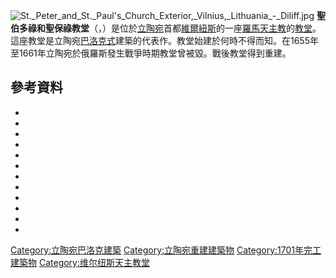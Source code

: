 {{expand|time=2015-01-19T15:04:14+00:00}}
[[File:St._Peter_and_St._Paul's_Church_Exterior,_Vilnius,_Lithuania_-_Diliff.jpg|thumb]]
'''聖伯多祿和聖保祿教堂'''（{{lang-lt|Šv. apaštalų Petro ir Povilo bažnyčia}}，{{lang-pl|Kościół św. Piotra i Pawła na Antokolu}}）是位於[[立陶宛|立陶宛]]首都[[維爾紐斯|維爾紐斯]]的一座[[羅馬天主教|羅馬天主教]]的[[教堂|教堂]]。這座教堂是立陶宛[[巴洛克式|巴洛克式]]建築的代表作。教堂始建於何時不得而知。在1655年至1661年立陶宛於俄羅斯發生戰爭時期教堂曾被毀。戰後教堂得到重建。

==參考資料==
*{{cite book |editor-first1=Jonas, et al. |editor-last1=Bielinis |title=Lietuvos TSR istorijos ir kultūros paminklų sąvadas |publisher=Vyriausioji enciklopedijų redakcija |location=Vilnius |volume=1 |language=lt |year=1988 |oclc=21449203}}
*{{cite book |last=Čaplinskas |first=Antanas Rimvydas | title=Vilniaus istorija: legendos ir tikrovė |publisher=Charibdė |year=2010 |language=lt |isbn=978-9955-739-21-0}}
*{{cite book |editor-first1=Klemensas, et al. |editor-last1=Čerbulėnas |title= Lietuvos architektūros istorija: Nuo XVII a. pradžios iki XIX a. vidurio |volume=II |year=1994 |publisher=Mokslo ir enciklopedijų leidykla |location=Vilnius |isbn=5-420-00583-2}}
*{{cite book | first=Bronius |last=Kviklys |title= Lietuvos bažnyčios. V tomas: Vilniaus arkiviskupija, I dalis | year=1985 |publisher= Lithuanian Library Press |location=Chicago, Illinois |language=lt |isbn=0-932042-54-6}}
*{{cite book |first=Mindaugas |last=Paknys |title=Lietuvos vienuolynai. Vadovas |chapter=Vilniaus buvęs Laterano kanauninkų vienuolynas ir Šv. Petro ir Povilo bažnyčia |url=http://vienuolynai.mch.mii.lt/V1-7/PetroPovilo.htm |editor-first1=Rūta |editor-last1=Janonienė |editor-first2=Dalia |editor-last2=Klajumienė |year=1998 |publisher=Vilniaus dailės akademija |language=lt |isbn=9986-571-39-1}}
*{{cite book |first=Mindaugas |last=Paknys |chapter=Antakalnio šv. Petro ir Povilo bažnyčios freskų autorystės problema |url=http://etalpykla.lituanistikadb.lt/fedora/get/LT-LDB-0001:J.04~2001~1367161832646/DS.002.0.01.ARTIC |series=Acta Academiae artium Vilnensis |title=Lietuvos Didžiosios Kunigaikštystės barokas: formos, įtakos, kryptys
|year=2001 |volume=21 |language=lt |issn=1392-0316}}
*{{cite web |first=Mindaugas |last=Paknys |title=Ikonografinis pasakojimas Vilniaus Šv. Petro ir Povilo bažnyčioje |url=http://www.ldkistorija.lt/index.php?#ikonografinis-pasakojimas-vilniaus-sv-petro-ir-povilo-baznycioje_fact_288 |date=2011–2013 |work=Orbis Lituaniae |publisher=Vilnius University |language=lt |accessdate=2014-10-26}}
*{{cite book |editor-first1=Aistė |editor-last1=Paliušytė |title=Lietuvos dailininkų žodynas XVI–XVIII a. |publisher=Kultūros, meno ir istorijos institutas |isbn=9986-638-60-7 |location=Vilnius |language=lt |year=2005 }}
*{{cite web|first=Tojana |last=Račiūnaitė |title=Antakalnio Jėzus Nazarietis – įstabi ispaniško baroko apraiška |url=http://www.ldkistorija.lt/index.php?#antakalnio-jezus-nazarietis-istabi-ispanisko-baroko-apraiska_fact_1278 |date=2011–2013 |work=Orbis Lituaniae |publisher=Vilnius University |language=lt |accessdate=2014-10-26}}
*{{cite book |first=Sigita  |last=Samuolienė |chapter=Vilniaus Šv. Petro ir Povilo bažnyčios ikonografija |url=http://etalpykla.lituanistikadb.lt/fedora/get/LT-LDB-0001:J.04~2001~1367161830962/DS.002.0.01.ARTIC |series=Acta Academiae artium Vilnensis |title=Lietuvos Didžiosios Kunigaikštystės barokas: formos, įtakos, kryptys |year=2001 |volume=21 |language=lt |issn=1392-0316}}
*{{cite book |first=Irena |last=Vaišvilaitė |chapter=Vilniaus šventųjų apaštalų Petro ir Povilo bažnyčios dekoro programa |url=http://etalpykla.lituanistikadb.lt/fedora/get/LT-LDB-0001:B.03~2001~1367161832031/DS.001.0.01.BOOK |series=Acta Academiae artium Vilnensis |title=Lietuvos Didžiosios Kunigaikštystės barokas: formos, įtakos, kryptys |year=2001 |volume=21 |language=lt |issn=1392-0316 |deadurl=yes |archiveurl=https://web.archive.org/web/20141103072725/http://etalpykla.lituanistikadb.lt/fedora/get/LT-LDB-0001:B.03~2001~1367161832031/DS.001.0.01.BOOK |archivedate=2014年11月3日 |df= }}
*{{cite web |first=Birutė Rūta |last=Vitkauskienė |year=2005 |title=Šv. apaštalų Petro ir Pauliaus bažnyčia |url=http://vilnius.lcn.lt/sventoves/kitos/petropauliaus/ |publisher=Vilniaus arkivyskupijos kurija |accessdate=2014-10-26 |deadurl=yes |archiveurl=https://web.archive.org/web/20141105111736/http://vilnius.lcn.lt/sventoves/kitos/petropauliaus/ |archivedate=2014-11-05 }}
{{commons category|St. Peter and St. Paul's Church in Vilnius}}

[[Category:立陶宛巴洛克建築|Category:立陶宛巴洛克建築]]
[[Category:立陶宛重建建築物|Category:立陶宛重建建築物]]
[[Category:1701年完工建築物|Category:1701年完工建築物]]
[[Category:维尔纽斯天主教堂|Category:维尔纽斯天主教堂]]